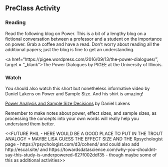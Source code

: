## PreClass Activity

### Reading

Read the following blog on Power. This is a bit of a lengthy blog on a fictional conversation between a professor and a student on the importance on power. Grab a coffee and have a read. Don't worry about reading all the additional papers; just the blog is fine to get an understanding.

<a href="https://pigee.wordpress.com/2016/09/13/the-power-dialogues/", target = "_blank">The Power Dialogues</a> by PIGEE at the University of Illinois.

### Watch

You should also watch this short but nonetheless informative video by Daniel Lakens on Power and Sample Size. And his shirt is amazing!

<a href = "https://www.youtube.com/watch?v=Lr-i4Ugoc5M&index=3&list=PLtAL5tCifMi5zG70dslERYcGApAQcvj1s">Power Analysis and Sample Size Decisions</a> by Daniel Lakens

Remember to make notes about power, effect sizes, and sample sizes, as processing the concepts into your own words will really help you understand them better.

<<FUTURE PHIL - HERE WOULD BE A GOOD PLACE TO PUT IN THE TROUT ANALOGY + MAYBE LISA GUESS THE EFFECT SIZE AND THE Rpsychologist page - https://rpsychologist.com/d3/cohend/ and could also add http://escal.site/ and https://towardsdatascience.com/why-you-shouldnt-say-this-study-is-underpowered-627f002ddf35 - though maybe some of this as additional activities>>
